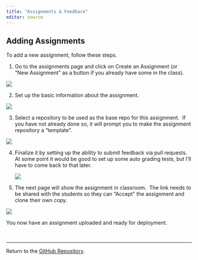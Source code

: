 ```yaml
---
title: "Assignments & Feedback"
editor: source
---
```


## Adding Assignments

To add a new assignment, follow these steps.

1.  Go to the assignments page and click on Create an Assignment (or  "New Assignment" as a button if you already have some in the class).

![](media/Assignment1.png)

2.  Set up the basic information about the assignment. 

![](media/Assignment2.png)

3.  Select a repository to be used as the base repo for this assignment.  If you have not already done so, it will prompt you to make the assignment repository a "template". 

![](media/Assignment3.png)

4.  Finalize it by setting up the ability to submit feedback via pull requests.  At some point it would be good to set up some auto grading tests, but I'll have to come back to that later.

    ![](media/Assignment4.png)

5.  The next page will show the assignment in classroom.  The link needs to be shared with the students so they can "Accept" the assignment and clone their own copy.

![](media/Assignment5.png)

You now have an assignment uploaded and ready for deployment.


&nbsp;

---

Return to the [GitHub Repository](https://github.com/DyerlabTeaching/Github-Classroom).

